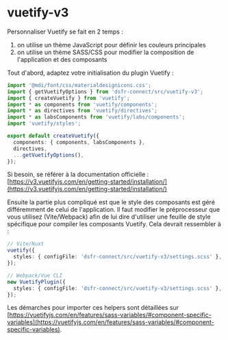
<Meta title="dsfr-connect/Utilisation/vuetify-v3" />

# vuetify-v3

Personnaliser Vuetify se fait en 2 temps :

1. on utilise un thème JavaScript pour définir les couleurs principales
2. on utilise un thème SASS/CSS pour modifier la composition de l'application et des composants

Tout d'abord, adaptez votre initialisation du plugin Vuetify :

```ts
import '@mdi/font/css/materialdesignicons.css';
import { getVuetifyOptions } from 'dsfr-connect/src/vuetify-v3';
import { createVuetify } from 'vuetify';
import * as components from 'vuetify/components';
import * as directives from 'vuetify/directives';
import * as labsComponents from 'vuetify/labs/components';
import 'vuetify/styles';

export default createVuetify({
  components: { components, labsComponents },
  directives,
  ...getVuetifyOptions(),
});
```

Si besoin, se référer à la documentation officielle : [https://v3.vuetifyjs.com/en/getting-started/installation/](https://v3.vuetifyjs.com/en/getting-started/installation/)

Ensuite la partie plus compliqué est que le style des composants est géré différemment de celui de l'application. Il faut modifier le préprocesseur que vous utilisez (Vite/Webpack) afin de lui dire d'utiliser une feuille de style spécifique pour compiler les composants Vuetify. Cela devrait ressembler à :

```ts
// Vite/Nuxt
vuetify({
  styles: { configFile: 'dsfr-connect/src/vuetify-v3/settings.scss' },
});

// Webpack/Vue CLI
new VuetifyPlugin({
  styles: { configFile: 'dsfr-connect/src/vuetify-v3/settings.scss' },
});
```

Les démarches pour importer ces helpers sont détaillées sur [https://vuetifyjs.com/en/features/sass-variables/#component-specific-variables](https://vuetifyjs.com/en/features/sass-variables/#component-specific-variables).

